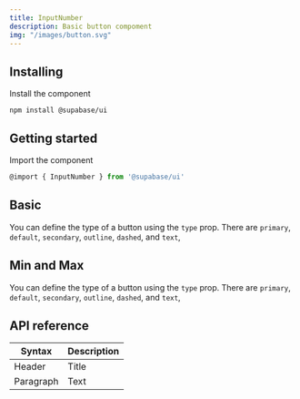 ```yaml
---
title: InputNumber
description: Basic button compoment
img: "/images/button.svg"
---
```


## Installing

Install the component

```cli
npm install @supabase/ui
```

## Getting started

Import the component

```js
@import { InputNumber } from '@supabase/ui'
```

## Basic

You can define the type of a button using the `type` prop. There are `primary`, `default`, `secondary`, `outline`, `dashed`, and `text`,

<CodeSample sample="InputNumberBasic" v="0" />

## Min and Max

You can define the type of a button using the `type` prop. There are `primary`, `default`, `secondary`, `outline`, `dashed`, and `text`,

<CodeSample sample="InputNumberMinMax" v="0" />

## API reference

| Syntax    | Description |
| --------- | ----------- |
| Header    | Title       |
| Paragraph | Text        |
